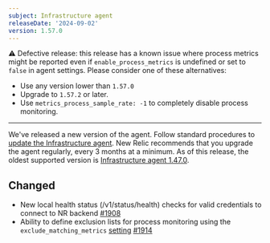 ```yaml
---
subject: Infrastructure agent
releaseDate: '2024-09-02'
version: 1.57.0
---
```


⚠️ Defective release: this release has a known issue where process metrics might be reported even if `enable_process_metrics` is undefined or set to `false` in agent settings. Please consider one of these alternatives:
* Use any version lower than `1.57.0`
* Upgrade to `1.57.2` or later. 
* Use `metrics_process_sample_rate: -1` to completely disable process monitoring. 

---

We've released a new version of the agent. Follow standard procedures to [update the Infrastructure agent](https://docs.newrelic.com/docs/infrastructure/install-configure-manage-infrastructure/update-or-uninstall/update-infrastructure-agent).
New Relic recommends that you upgrade the agent regularly, every 3 months at a minimum. As of this release, the oldest supported version is [Infrastructure agent 1.47.0](https://docs.newrelic.com/docs/release-notes/infrastructure-release-notes/infrastructure-agent-release-notes/new-relic-infrastructure-agent-1470/).

## Changed

* New local health status (/v1/status/health) checks for valid credentials to connect to NR backend [#1908](https://github.com/newrelic/infrastructure-agent/pull/1908)
* Ability to define exclusion lists for process monitoring using the `exclude_matching_metrics` [setting](https://docs.newrelic.com/docs/infrastructure/install-infrastructure-agent/configuration/infrastructure-agent-configuration-settings/#exclude-matching-metrics) [#1914](https://github.com/newrelic/infrastructure-agent/pull/1914)
